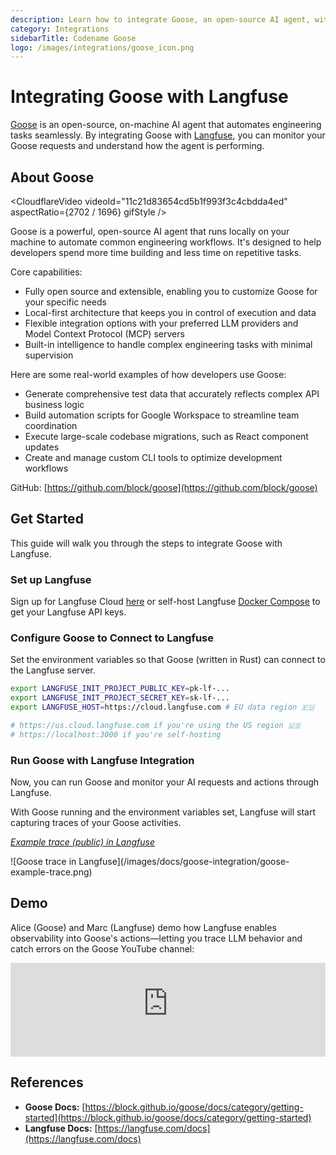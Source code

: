 ```yaml
---
description: Learn how to integrate Goose, an open-source AI agent, with Langfuse for enhanced monitoring and automation of engineering tasks.
category: Integrations
sidebarTitle: Codename Goose
logo: /images/integrations/goose_icon.png
---
```


# Integrating Goose with Langfuse

[Goose](https://github.com/block/goose) is an open-source, on-machine AI agent that automates engineering tasks seamlessly. By integrating Goose with [Langfuse](https://langfuse.com), you can monitor your Goose requests and understand how the agent is performing.

## About Goose

<CloudflareVideo
  videoId="11c21d83654cd5b1f993f3c4cbdda4ed"
  aspectRatio={2702 / 1696}
  gifStyle
/>

Goose is a powerful, open-source AI agent that runs locally on your machine to automate common engineering workflows. It's designed to help developers spend more time building and less time on repetitive tasks.

Core capabilities:

- Fully open source and extensible, enabling you to customize Goose for your specific needs
- Local-first architecture that keeps you in control of execution and data
- Flexible integration options with your preferred LLM providers and Model Context Protocol (MCP) servers
- Built-in intelligence to handle complex engineering tasks with minimal supervision

Here are some real-world examples of how developers use Goose:

- Generate comprehensive test data that accurately reflects complex API business logic
- Build automation scripts for Google Workspace to streamline team coordination
- Execute large-scale codebase migrations, such as React component updates
- Create and manage custom CLI tools to optimize development workflows

GitHub: [https://github.com/block/goose](https://github.com/block/goose)

## Get Started

This guide will walk you through the steps to integrate Goose with Langfuse.

<Steps>

### Set up Langfuse

Sign up for Langfuse Cloud [here](https://cloud.langfuse.com) or self-host Langfuse [Docker Compose](https://langfuse.com/self-hosting/deployment/docker-compose) to get your Langfuse API keys.

### Configure Goose to Connect to Langfuse

Set the environment variables so that Goose (written in Rust) can connect to the Langfuse server.

```bash
export LANGFUSE_INIT_PROJECT_PUBLIC_KEY=pk-lf-...
export LANGFUSE_INIT_PROJECT_SECRET_KEY=sk-lf-...
export LANGFUSE_HOST=https://cloud.langfuse.com # EU data region 🇪🇺

# https://us.cloud.langfuse.com if you're using the US region 🇺🇸
# https://localhost:3000 if you're self-hosting
```

### Run Goose with Langfuse Integration

Now, you can run Goose and monitor your AI requests and actions through Langfuse.

With Goose running and the environment variables set, Langfuse will start capturing traces of your Goose activities.

_[Example trace (public) in Langfuse](https://cloud.langfuse.com/project/cloramnkj0002jz088vzn1ja4/traces/cea4ed38-0c44-4b0a-8c20-4b0b6b9e8d73?timestamp=2025-01-31T15%3A52%3A30.362Z&observation=7c8e5807-3c29-4c28-9c6f-7d7427be401f)_

<Frame border fullWidth>
  ![Goose trace in
  Langfuse](/images/docs/goose-integration/goose-example-trace.png)
</Frame>

</Steps>

## Demo

Alice (Goose) and Marc (Langfuse) demo how Langfuse enables observability into Goose's actions—letting you trace LLM behavior and catch errors on the Goose YouTube channel:

<iframe
  width="100%"
  className="aspect-[16/9] rounded border w-full"
  src="https://www.youtube-nocookie.com/embed/W39BQjsTS9E?si=wLDFwDmfMBEOHQ2A"
  title="YouTube video player"
  frameBorder="0"
  allow="accelerometer; autoplay; clipboard-write; encrypted-media; gyroscope; picture-in-picture; web-share"
  referrerPolicy="strict-origin-when-cross-origin"
  allowFullScreen
></iframe>

## References

- **Goose Docs:** [https://block.github.io/goose/docs/category/getting-started](https://block.github.io/goose/docs/category/getting-started)
- **Langfuse Docs:** [https://langfuse.com/docs](https://langfuse.com/docs)
